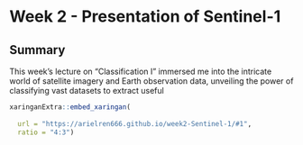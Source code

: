 # Week 2 - Presentation of Sentinel-1

## Summary

This week's lecture on "Classification I" immersed me into the intricate world of satellite imagery and Earth observation data, unveiling the power of classifying vast datasets to extract useful 

```r
xaringanExtra::embed_xaringan(
  
  url = "https://arielren666.github.io/week2-Sentinel-1/#1",
  ratio = "4:3")

```



